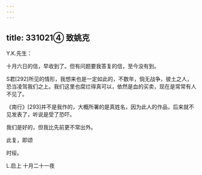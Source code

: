 ```yaml
---
---
---
```

title: 331021④ 致姚克
---




Y.K.先生：

十月六日的信，早收到了。但有问题要我答复的信，至今没有到。

S君[292]所见的情形，我想来也是一定如此的，不数年，倘无战争，彼土之人，恐当凌驾我们之上。我们这里也腐烂得真可以，依然是血的买卖，现在是常常有人不见了。

《南行》[293]并不是我作的，大概所署的是真姓名，因为此人的作品，后来就不见发表了，听说是受了恐吓。

我们是好的，但我比先前更不常出外。

此复，即颂

时绥。

L.启上 十月二十一夜